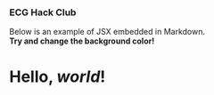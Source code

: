 <div style={{ padding: '40px', backgroundColor: 'tomato' }}>
  <h3>ECG Hack Club</h3>
</div>

Below is an example of JSX embedded in Markdown. <br /> **Try and change
the background color!**

# Hello, *world*!